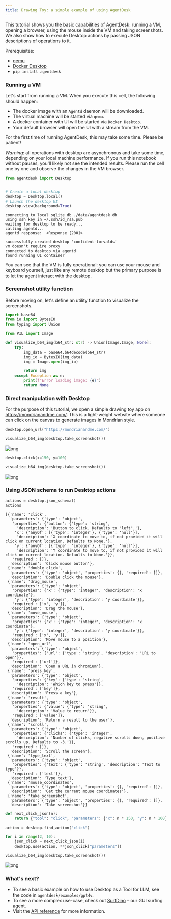 ```yaml
---
title: Drawing Toy: a simple example of using AgentDesk
---
```


This tutorial shows you the basic capabilities of AgentDesk: running a VM, opening a browser, using the mouse inside the VM and taking screenshots. We also show how to execute Desktop actions by passing JSON descriptions of operations to it.

Prerequisites:

* [qemu](https://www.qemu.org/)
* [Docker Desktop](https://www.docker.com/products/docker-desktop)
* `pip install agentdesk`

### Running a VM

Let's start from running a VM. When you execute this cell, the following should happen:

* The docker image with an `Agentd` daemon will be downloaded.
* The virtual machine will be started via `qemu`.
* A docker container with UI will be started via `Docker Desktop`.
* Your default browser will open the UI with a stream from the VM.

For the first time of running AgentDesk, this may take some time. Please be patient!

*Warning*: all operations with desktop are asynchronous and take some time, depending on your local machine performance. If you run this notebook without pauses, you'll likely not see the intended results. Please run the cell one by one and observe the changes in the VM browser.


```python
from agentdesk import Desktop
```


```python

# Create a local desktop
desktop = Desktop.local()
# Launch the desktop UI
desktop.view(background=True)
```

    
    connecting to local sqlite db ./data/agentdesk.db
    using ssh key in ~/.ssh/id_rsa.pub
    waiting for desktop to be ready...
    calling agentd...
    agentd response:  <Response [200]>
    
    successfully created desktop 'confident-torvalds'
    vm doesn't require proxy
    connected to desktop via agentd
    found running UI container


You can see that the VM is fully operational: you can use your mouse and keyboard yourself, just like any remote desktop but the primary purpose is to let the agent interact with the desktop.

### Screenshot utility function

Before moving on, let's define an utility function to visualize the screenshots.


```python
import base64
from io import BytesIO
from typing import Union

from PIL import Image

def visualize_b64_img(b64_str: str) -> Union[Image.Image, None]:
    try:
        img_data = base64.b64decode(b64_str)
        img_io = BytesIO(img_data)
        img = Image.open(img_io)

        return img
    except Exception as e:
        print(f"Error loading image: {e}")
        return None
```

### Direct manipulation with Desktop

For the purpose of this tutorial, we open a simple drawing toy app on https://mondrianandme.com/. This is a light-weight website where someone can click on the canvas to generate images in Mondrian style. 




```python
desktop.open_url("https://mondrianandme.com/")
```


```python
visualize_b64_img(desktop.take_screenshot())
```




    
![png](demo_files/demo_15_0.png)
    




```python
desktop.click(x=150, y=100)
```


```python
visualize_b64_img(desktop.take_screenshot())
```




    
![png](demo_files/demo_17_0.png)
    



### Using JSON schema to run Desktop actions


```python
actions = desktop.json_schema()
actions
```




    [{'name': 'click',
      'parameters': {'type': 'object',
       'properties': {'button': {'type': 'string',
         'description': 'Button to click. Defaults to "left".'},
        'x': {'anyOf': [{'type': 'integer'}, {'type': 'null'}],
         'description': 'X coordinate to move to, if not provided it will click on current location. Defaults to None.'},
        'y': {'anyOf': [{'type': 'integer'}, {'type': 'null'}],
         'description': 'Y coordinate to move to, if not provided it will click on current location. Defaults to None.'}},
       'required': []},
      'description': 'Click mouse button'},
     {'name': 'double_click',
      'parameters': {'type': 'object', 'properties': {}, 'required': []},
      'description': 'Double click the mouse'},
     {'name': 'drag_mouse',
      'parameters': {'type': 'object',
       'properties': {'x': {'type': 'integer', 'description': 'x coordinate'},
        'y': {'type': 'integer', 'description': 'y coordinate'}},
       'required': ['x', 'y']},
      'description': 'Drag the mouse'},
     {'name': 'move_mouse',
      'parameters': {'type': 'object',
       'properties': {'x': {'type': 'integer', 'description': 'x coordinate'},
        'y': {'type': 'integer', 'description': 'y coordinate'}},
       'required': ['x', 'y']},
      'description': 'Move mouse to a position'},
     {'name': 'open_url',
      'parameters': {'type': 'object',
       'properties': {'url': {'type': 'string', 'description': 'URL to open'}},
       'required': ['url']},
      'description': 'Open a URL in chromium'},
     {'name': 'press_key',
      'parameters': {'type': 'object',
       'properties': {'key': {'type': 'string',
         'description': 'Which key to press'}},
       'required': ['key']},
      'description': 'Press a key'},
     {'name': 'result',
      'parameters': {'type': 'object',
       'properties': {'value': {'type': 'string',
         'description': 'Value to return'}},
       'required': ['value']},
      'description': 'Return a result to the user'},
     {'name': 'scroll',
      'parameters': {'type': 'object',
       'properties': {'clicks': {'type': 'integer',
         'description': 'Number of clicks, negative scrolls down, positive scrolls up. Defaults to -3.'}},
       'required': []},
      'description': 'Scroll the screen'},
     {'name': 'type_text',
      'parameters': {'type': 'object',
       'properties': {'text': {'type': 'string', 'description': 'Text to type'}},
       'required': ['text']},
      'description': 'Type text'},
     {'name': 'mouse_coordinates',
      'parameters': {'type': 'object', 'properties': {}, 'required': []},
      'description': 'Get the current mouse coordinates'},
     {'name': 'take_screenshot',
      'parameters': {'type': 'object', 'properties': {}, 'required': []},
      'description': 'Take screenshot'}]




```python
def next_click_json(n):
    return {"tool": "click", "parameters": {"x": n * 150, "y": n * 100}}

```


```python
action = desktop.find_action("click")

for i in range(2, 10):
    json_click = next_click_json(i)
    desktop.use(action, **json_click["parameters"])

```


```python
visualize_b64_img(desktop.take_screenshot())
```




    
![png](demo_files/demo_22_0.png)
    



### What's next?

* To see a basic example on how to use Desktop as a Tool for LLM, see the code in `agentdesk/examples/gpt4v`.
* To see a more complex use-case, check out [SurfDino](https://github.com/agentsea/surfdino) – our GUI surfing agent.
* Visit the [API reference](https://agentsea.github.io/agentdesk/) for more information.



